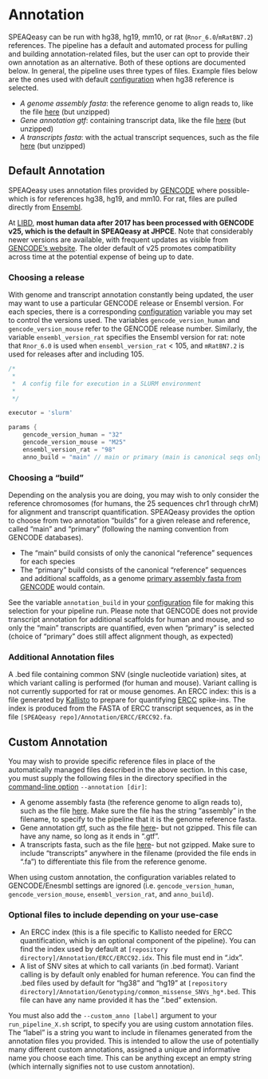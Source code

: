 # Annotation {#annotation}

SPEAQeasy can be run with hg38, hg19, mm10, or rat (`Rnor_6.0`/`mRatBN7.2`) references. The pipeline has a default and automated process for pulling and building annotation-related files, but the user can opt to provide their own annotation as an alternative. Both of these options are documented below. In general, the pipeline uses three types of files. Example files below are the ones used with default [configuration](#configuration) when hg38 reference is selected.

* *A genome assembly fasta*: the reference genome to align reads to, like the file [here](ftp://ftp.ebi.ac.uk/pub/databases/gencode/Gencode_human/release_32/GRCh38.primary_assembly.genome.fa.gz) (but unzipped)
* *Gene annotation gtf*: containing transcript data, like the file [here](ftp://ftp.ebi.ac.uk/pub/databases/gencode/Gencode_human/release_32/gencode.v32.annotation.gtf.gz) (but unzipped)
* *A transcripts fasta*: with the actual transcript sequences, such as the file [here](ftp://ftp.ebi.ac.uk/pub/databases/gencode/Gencode_human/release_32/gencode.v32.transcripts.fa.gz) (but unzipped)

## Default Annotation

SPEAQeasy uses annotation files provided by [GENCODE](ftp://ftp.ebi.ac.uk/pub/databases/gencode/) where possible- which is for references hg38, hg19, and mm10. For rat, files are pulled directly from [Ensembl](ftp://ftp.ensembl.org/pub/).

At [LIBD](https://www.libd.org/), **most human data after 2017 has been processed with GENCODE v25, which is the default in SPEAQeasy at JHPCE**. Note that considerably newer versions are available, with frequent updates as visible from [GENCODE's website](https://www.gencodegenes.org/human/). The older default of v25 promotes compatibility across time at the potential expense of being up to date.

### Choosing a release ###

With genome and transcript annotation constantly being updated, the user may want to use a particular GENCODE release or Ensembl version. For each species, there is a corresponding [configuration](#configuration) variable you may set to control the versions used. The variables `gencode_version_human` and `gencode_version_mouse` refer to the GENCODE release number. Similarly, the variable `ensembl_version_rat` specifies the Ensembl version for rat: note that `Rnor_6.0` is used when `ensembl_version_rat` < 105, and `mRatBN7.2` is used for releases after and including 105.

```groovy
/*
 *
 *  A config file for execution in a SLURM environment
 * 
 */

executor = 'slurm'

params {
    gencode_version_human = "32"
    gencode_version_mouse = "M25"
    ensembl_version_rat = "98"
    anno_build = "main" // main or primary (main is canonical seqs only)
```

### Choosing a "build" ###

Depending on the analysis you are doing, you may wish to only consider the reference chromosomes (for humans, the 25 sequences chr1 through chrM) for alignment and transcript quantification. SPEAQeasy provides the option to choose from two annotation "builds" for a given release and reference, called "main" and "primary" (following the naming convention from GENCODE databases).

* The "main" build consists of only the canonical "reference" sequences for each species
* The "primary" build consists of the canonical "reference" sequences and additional scaffolds, as a genome [primary assembly fasta from GENCODE](ftp://ftp.ebi.ac.uk/pub/databases/gencode/Gencode_human/release_35/GRCh38.primary_assembly.genome.fa.gz) would contain.

See the variable `annotation_build` in your [configuration](#configuration) file for making this selection for your pipeline run. Please note that GENCODE does not provide transcript annotation for additional scaffolds for human and mouse, and so only the "main" transcripts are quantified, even when "primary" is selected (choice of "primary" does still affect alignment though, as expected)

### Additional Annotation files ###

A .bed file containing common SNV (single nucleotide variation) sites, at which variant calling is performed (for human and mouse). Variant calling is not currently supported for rat or mouse genomes.
An ERCC index: this is a file generated by [Kallisto](https://pachterlab.github.io/kallisto/) to prepare for quantifying [ERCC](https://www.nist.gov/programs-projects/external-rna-controls-consortium) spike-ins. The index is produced from the FASTA of ERCC transcript sequences, as in the file `[SPEAQeasy repo]/Annotation/ERCC/ERCC92.fa`.

## Custom Annotation

You may wish to provide specific reference files in place of the automatically managed files described in the above section. In this case, you must supply the following files in the directory specified in the [command-line option](#command-opts) `--annotation [dir]`:

* A genome assembly fasta (the reference genome to align reads to), such as the file [here](ftp://ftp.ebi.ac.uk/pub/databases/gencode/Gencode_human/release_32/GRCh38.primary_assembly.genome.fa.gz). Make sure the file has the string "assembly" in the filename, to specify to the pipeline that it is the genome reference fasta.
* Gene annotation gtf, such as the file [here](ftp://ftp.ebi.ac.uk/pub/databases/gencode/Gencode_human/release_32/gencode.v32.annotation.gtf.gz)- but not gzipped. This file can have any name, so long as it ends in ".gtf".
* A transcripts fasta, such as the file [here](ftp://ftp.ebi.ac.uk/pub/databases/gencode/Gencode_human/release_32/gencode.v32.transcripts.fa.gz)- but not gzipped. Make sure to include "transcripts" anywhere in the filename (provided the file ends in ".fa") to differentiate this file from the reference genome.

When using custom annotation, the configuration variables related to GENCODE/Enesmbl settings are ignored (i.e. `gencode_version_human`, `gencode_version_mouse`, `ensembl_version_rat`, and `anno_build`).

### Optional files to include depending on your use-case ###

* An ERCC index (this is a file specific to Kallisto needed for ERCC quantification, which is an optional component of the pipeline). You can find the index used by default at `[repository directory]/Annotation/ERCC/ERCC92.idx`. This file must end in ".idx".
* A list of SNV sites at which to call variants (in .bed format). Variant calling is by default only enabled for human reference. You can find the .bed files used by default for "hg38" and "hg19" at `[repository directory]/Annotation/Genotyping/common_missense_SNVs_hg*.bed`. This file can have any name provided it has the ".bed" extension.

You must also add the `--custom_anno [label]` argument to your `run_pipeline_X.sh` script, to specify you are using custom annotation files. The "label" is a string you want to include in filenames generated from the annotation files you provided. This is intended to allow the use of potentially many different custom annotations, assigned a unique and informative name you choose each time. This can be anything except an empty string (which internally signifies not to use custom annotation).
